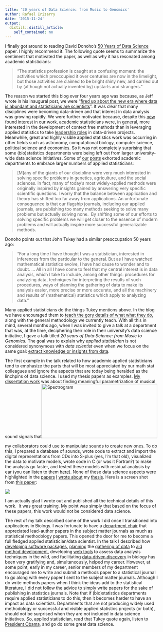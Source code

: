 ```yaml
---
title: '20 years of Data Science: from Music to Genomics'
author: Rafael Irizarry
date: '2015-11-24'
output:
  distill::distill_article:
    self_contained: no
---
```


I finally got around to reading David Donoho's [50 Years of Data Science](https://dl.dropboxusercontent.com/u/23421017/50YearsDataScience.pdf) paper. I highly recommend it. The following quote seems to summarize the sentiment that motivated the paper, as well as why it has resonated among academic statisticians:


> "The statistics profession is caught at a confusing moment: the activities which preoccupied it over centuries are now in the limelight, but those activities are claimed to be bright shiny new, and carried out by (although not actually invented by) upstarts and strangers."
       
The reason we started this blog over four years ago was because, as Jeff wrote in his inaugural post, we were "[fired up about the new era where data is abundant and statisticians are scientists](http://simplystatistics.org/posts/2011-09-07-first-things-first/)". It was clear that many disciplines were becoming data-driven and that interest in data analysis was growing rapidly. We were further motivated because, despite this [new found interest in our work](http://simplystatistics.org/2014/09/15/applied-statisticians-people-want-to-learn-what-we-do-lets-teach-them/), academic statisticians were, in general, more interested in the development of context free methods than in leveraging applied statistics to take [leadership roles](http://simplystatistics.org/2012/06/22/statistics-and-the-science-club/) in data-driven projects. Meanwhile, great and highly visible applied statistics work was occurring in other fields such as astronomy, computational biology, computer science, political science and economics. So it was not completely surprising that some (bio)statistics departments were being left out from larger university-wide data science initiatives. Some of [our](http://simplystatistics.org/2014/07/25/academic-statisticians-there-is-no-shame-in-developing-statistical-solutions-that-solve-just-one-problem/) [posts](http://simplystatistics.org/2013/04/15/data-science-only-poses-a-threat-to-biostatistics-if-we-dont-adapt/) exhorted academic departments to embrace larger numbers of applied statisticians:

> [M]any of the giants of our discipline were very much interested in solving specific problems in genetics, agriculture, and the social sciences. In fact, many of today’s most widely-applied methods were originally inspired by insights gained by answering very specific scientific questions. I worry that the balance between application and theory has shifted too far away from applications. An unfortunate consequence is that our flagship journals, including our applied journals, are publishing too many methods seeking to solve many problems but actually solving none.  By shifting some of our efforts to solving specific problems we will get closer to the essence of modern problems and will actually inspire more successful generalizable methods.

Donoho points out that John Tukey had a similar preoccupation 50 years ago:


> "For a long time I have thought I was a statistician, interested in inferences from the particular to the general. But as I have watched mathematical statistics evolve, I have had cause to wonder and to doubt. ... All in all I have come to feel that my central interest is in data analysis, which I take to include, among other things: procedures for analyzing data, techniques for interpreting the results of such procedures, ways of planning the gathering of data to make its analysis easier, more precise or more accurate, and all the machinery and results of (mathematical) statistics which apply to analyzing data."

Many applied statisticians do the things Tukey mentions above. In the blog we have encouraged them to <a href="http://simplystatistics.org/posts/2014-09-15-applied-statisticians-people-want-to-learn-what-we-do-lets-teach-them/">teach the gory details of what what they do</a>, along with the general methodology we currently teach. With all this in mind, several months ago, when I was invited to give a talk at a department that was, at the time, deciphering their role in their university's data science initiative, I gave a talk titled <em>20 years of Data Science: from Music to Genomics. </em>The goal was to explain why <em>applied statistician </em>is not considered synonymous with<em> data scientist </em>even when we focus on the same goal: <a href="https://en.wikipedia.org/wiki/Data_science">extract knowledge or insights from data</a>.

The first example in the talk related to how academic applied statisticians tend to emphasize the parts that will be most appreciated by our math stat colleagues and ignore the aspects that are today being heralded as the linchpins of data science. I used my thesis papers as examples. <a href="http://archive.cnmat.berkeley.edu/Research/1998/Rafael/tesis.pdf">My dissertation work</a> was about finding meaningful parametrization of musical sound signals that<img class="wp-image-4449 alignright" src="http://www.biostat.jhsph.edu/~ririzarr/Demo/img7.gif" alt="Spectrogram" width="380" height="178" /> 

my collaborators could use to manipulate sounds to create new ones. To do this, I prepared a database of sounds, wrote code to extract and import the digital representations from CDs into S-plus (yes, I'm that old), visualized the data to motivate models, wrote code in C (or was it Fortran?) to make the analysis  go faster, and tested these models with residual analysis by ear (you can listen to them <a href="http://www.biostat.jhsph.edu/~ririzarr/Demo/">here</a>). None of these data science aspects were highlighted in the <a href="http://www3.stat.sinica.edu.tw/statistica/oldpdf/A10n42.pdf">papers</a> <a href="http://www.tandfonline.com/doi/abs/10.1198/000313001300339969#.Vk4_ht-rQUE">I</a> <a href="http://www.tandfonline.com/doi/abs/10.1198/016214501750332875#.Vk4_mN-rQUE">wrote </a><a href="http://www.tandfonline.com/doi/abs/10.1198/016214501753168082#.Vk4_qt-rQUE">about</a> my <a href="http://onlinelibrary.wiley.com/doi/10.1111/1467-9892.01515/abstract?userIsAuthenticated=false&deniedAccessCustomisedMessage=">thesis</a>. Here is a screen shot from <a href="http://onlinelibrary.wiley.com/doi/10.1111/1467-9892.01515/abstract">this paper</a>:
     
![](https://github.com/simplystats/simplystats.github.io/raw/master/wp-content/uploads/2016/05/Screen-Shot-2015-04-15-at-12.24.40-PM-957x1024.png) 

I am actually glad I wrote out and published all the technical details of this work.  It was great training. My point was simply that based on the focus of these papers, this work would not be considered data science.

The rest of my talk described some of the work I did once I transitioned into applications in Biology. I was fortunate to have a [department chair](http://www.jhsph.edu/faculty/directory/profile/3859/scott-zeger) that appreciated lead-author papers in the subject matter journals as much as statistical methodology papers. This opened the door for me to become a full fledged applied statistician/data scientist. In the talk I described how [developing software packages,](http://bioinformatics.oxfordjournals.org/content/20/3/307.short) [planning](http://www.nature.com/nmeth/journal/v2/n5/abs/nmeth756.html) the [gathering of data](http://www.nature.com/nmeth/journal/v4/n11/abs/nmeth1102.html) to [aid method development](http://www.ncbi.nlm.nih.gov/pubmed/?term=16108723), developing [web tools](http://www.ncbi.nlm.nih.gov/pubmed/14960458) to assess data analysis techniques in the wild, and facilitating [data-driven discovery](http://www.ncbi.nlm.nih.gov/pubmed/19151715) in biology has been very gratifying and, simultaneously, helped my career. However, at some point, early in my career, senior members of my department encouraged me to write and submit a methods paper to a statistical journal to go along with every paper I sent to the subject matter journals. Although I do write methods papers when I think the ideas add to the statistical literature, I did not follow the advice to simply write papers for the sake of publishing in statistics journals. Note that if (bio)statistics departments require applied statisticians to do this, then it becomes harder to have an impact as data scientists. Departments that are not producing widely used methodology or successful and visible applied statistics projects (or both), should not be surprised when they are not included in data science initiatives. So, applied statistician, read that Tukey quote again, listen to [President Obama](https://youtu.be/vbb-AjiXyh0), and go do some great data science.

